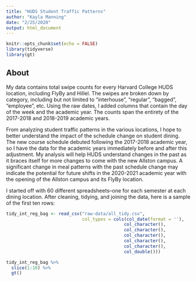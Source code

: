 ```yaml
---
title: "HUDS Student Traffic Patterns"
author: "Kayla Manning"
date: "2/25/2020"
output: html_document
---
```


```r
knitr::opts_chunk$set(echo = FALSE)
library(tidyverse)
library(gt)
```

## About

My data contains total swipe counts for every Harvard College HUDS location, including FlyBy and Hillel. The swipes are broken down by category, including but not limited to "interhouse", "regular", "bagged", "employee", etc. Using the raw dates, I added columns that contain the day of the week and the academic year. The counts span the entirety of the 2017-2018 and 2018-2019 academic years.

From analyzing student traffic patterns in the various locations, I hope to better understand the impact of the schedule change on student dining. The new course schedule debuted following the 2017-2018 academic year, so I have the data for the academic years immediately before and after this adjustment. My analysis will help HUDS understand changes in the past as it braces itself for more changes to come with the new Allston campus. A significant change in meal patterns with the past schedule change may indicate the potential for future shifts in the 2020-2021 academic year with the opening of the Allston campus and its FlyBy location.

I started off with 60 different spreadsheets--one for each semester at each dining location. After cleaning, tidying, and joining the data, here is a sample of the first ten rows: 
```r
tidy_int_reg_bag <- read_csv("raw-data/all_tidy.csv",
                             col_types = cols(col_date(format = ''),
                                             col_character(),
                                             col_character(),
                                             col_character(),
                                             col_character(),
                                             col_character(),
                                             col_double()))

tidy_int_reg_bag %>% 
  slice(1:10) %>% 
  gt()
```
